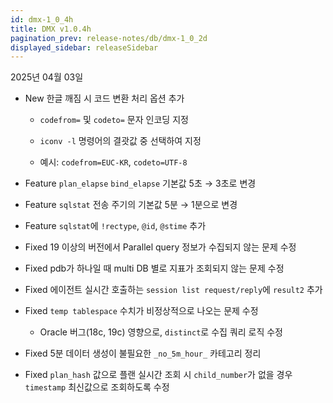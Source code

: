 ```yaml
---
id: dmx-1_0_4h
title: DMX v1.0.4h
pagination_prev: release-notes/db/dmx-1_0_2d
displayed_sidebar: releaseSidebar
---
```


2025년 04월 03일

- <Status priority='1'>New</Status> 한글 깨짐 시 코드 변환 처리 옵션 추가

  * `codefrom=` 및 `codeto=` 문자 인코딩 지정

  * `iconv -l` 명령어의 결괏값 중 선택하여 지정

  * 예시: `codefrom=EUC-KR`, `codeto=UTF-8`

- <Status priority='1'>Feature</Status> `plan_elapse` `bind_elapse` 기본값 5초 → 3초로 변경

- <Status priority='1'>Feature</Status> `sqlstat` 전송 주기의 기본값 5분 → 1분으로 변경

- <Status priority='1'>Feature</Status> `sqlstat`에 `!rectype`, `@id`, `@stime` 추가

- <Status priority='0'>Fixed</Status> 19 이상의 버전에서 Parallel query 정보가 수집되지 않는 문제 수정

- <Status priority='0'>Fixed</Status> pdb가 하나일 때 multi DB 별로 지표가 조회되지 않는 문제 수정

- <Status priority='0'>Fixed</Status> 에이전트 실시간 호출하는 `session list request/reply`에 `result2` 추가

- <Status priority='0'>Fixed</Status> `temp tablespace` 수치가 비정상적으로 나오는 문제 수정

  * Oracle 버그(18c, 19c) 영향으로, `distinct`로 수집 쿼리 로직 수정

- <Status priority='0'>Fixed</Status> 5분 데이터 생성이 불필요한 `_no_5m_hour_` 카테고리 정리

- <Status priority='0'>Fixed</Status> `plan_hash` 값으로 플랜 실시간 조회 시 `child_number`가 없을 경우 `timestamp` 최신값으로 조회하도록 수정